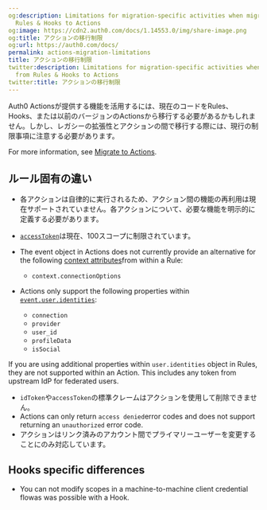 ```yaml
---
og:description: Limitations for migration-specific activities when migrating from
  Rules & Hooks to Actions
og:image: https://cdn2.auth0.com/docs/1.14553.0/img/share-image.png
og:title: アクションの移行制限
og:url: https://auth0.com/docs/
permalink: actions-migration-limitations
title: アクションの移行制限
twitter:description: Limitations for migration-specific activities when migrating
  from Rules & Hooks to Actions
twitter:title: アクションの移行制限
---
```


Auth0 Actionsが提供する機能を活用するには、現在のコードをRules、Hooks、または以前のバージョンのActionsから移行する必要があるかもしれません。しかし、レガシーの拡張性とアクションの間で移行する際には、現行の制限事項に注意する必要があります。

For more information, see [Migrate to Actions](/docs/customize/actions/migrate).

## ルール固有の違い

* 各アクションは自律的に実行されるため、アクション間の機能の再利用は現在サポートされていません。各アクションについて、必要な機能を明示的に定義する必要があります。
* [`accessToken`](/docs/libraries/lock/lock-api-reference#getuserinfo-)は現在、100スコープに制限されています。
* The event object in Actions does not currently provide an alternative for the following [context attributes](/docs/customize/rules/context-object)from within a Rule:

  + `context.connectionOptions`
* Actions only support the following properties within [`event.user.identities`](/docs/customize/actions/explore-triggers/signup-and-login-triggers/login-trigger/post-login-event-object):

  + `connection`
  + `provider`
  + `user_id`
  + `profileData`
  + `isSocial`

<Callout icon="file-lines" color="#0EA5E9" iconType="regular">

If you are using additional properties within `user.identities` object in Rules, they are not supported within an Action. This includes any token from upstream IdP for federated users.

</Callout>

* `idToken`や`accessToken`の標準クレームはアクションを使用して削除できません。
* Actions can only return `access denied`error codes and does not support returning an `unauthorized` error code.
* アクションはリンク済みのアカウント間でプライマリーユーザーを変更することにのみ対応しています。

## Hooks specific differences

* You can not modify scopes in a machine-to-machine client credential flowas was possible with a Hook.